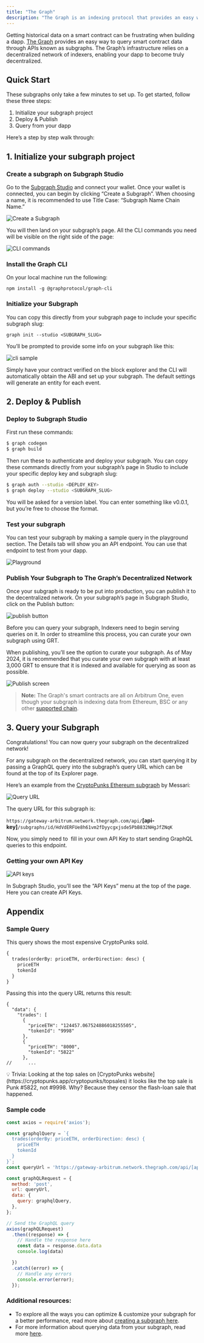 ```yaml
---
title: "The Graph"
description: "The Graph is an indexing protocol that provides an easy way to query blockchain data."
---
```


Getting historical data on a smart contract can be frustrating when building a dapp. [The Graph](https://thegraph.com/) provides an easy way to query smart contract data through APIs known as subgraphs. The Graph’s infrastructure relies on a decentralized network of indexers, enabling your dapp to become truly decentralized.

## Quick Start

These subgraphs only take a few minutes to set up. To get started, follow these three steps:

1. Initialize your subgraph project
2. Deploy & Publish
3. Query from your dapp

Here’s a step by step walk through:

## 1. Initialize your subgraph project

### Create a subgraph on Subgraph Studio⁠

Go to the [Subgraph Studio](https://thegraph.com/studio/) and connect your wallet. Once your wallet is connected, you can begin by clicking “Create a Subgraph”. When choosing a name, it is recommended to use Title Case: “Subgraph Name Chain Name.”

![Create a Subgraph](https://raw.githubusercontent.com/alinobrasil/the_graph_getting_started/refs/heads/main/img/studio-create-subgraph.png)


You will then land on your subgraph’s page. All the CLI commands you need will be visible on the right side of the page:

![CLI commands](https://raw.githubusercontent.com/alinobrasil/the_graph_getting_started/refs/heads/main/img/studio-graphcli-commands.png)


### Install the Graph CLI⁠

On your local machine run the following:
```
npm install -g @graphprotocol/graph-cli
```

### Initialize your Subgraph⁠

You can copy this directly from your subgraph page to include your specific subgraph slug:
```
graph init --studio <SUBGRAPH_SLUG>
```
You’ll be prompted to provide some info on your subgraph like this:

![cli sample](https://raw.githubusercontent.com/alinobrasil/the_graph_getting_started/refs/heads/main/img/cli-sample.png)


Simply have your contract verified on the block explorer and the CLI will automatically obtain the ABI and set up your subgraph. The default settings will generate an entity for each event.

## 2. Deploy & Publish

### Deploy to Subgraph Studio⁠

First run these commands:

```bash
$ graph codegen
$ graph build
```

Then run these to authenticate and deploy your subgraph. You can copy these commands directly from your subgraph’s page in Studio to include your specific deploy key and subgraph slug:

```bash
$ graph auth --studio <DEPLOY_KEY>
$ graph deploy --studio <SUBGRAPH_SLUG>
```

You will be asked for a version label. You can enter something like v0.0.1, but you’re free to choose the format.

### Test your subgraph⁠

You can test your subgraph by making a sample query in the playground section. The Details tab will show you an API endpoint. You can use that endpoint to test from your dapp.

![Playground](https://raw.githubusercontent.com/alinobrasil/the_graph_getting_started/refs/heads/main/img/studio-playground.png)


### Publish Your Subgraph to The Graph’s Decentralized Network

Once your subgraph is ready to be put into production, you can publish it to the decentralized network. On your subgraph’s page in Subgraph Studio, click on the Publish button:

![publish button](https://raw.githubusercontent.com/alinobrasil/the_graph_getting_started/refs/heads/main/img/studio-publish-button.webp)


Before you can query your subgraph, Indexers need to begin serving queries on it. In order to streamline this process, you can curate your own subgraph using GRT.

When publishing, you’ll see the option to curate your subgraph. As of May 2024, it is recommended that you curate your own subgraph with at least 3,000 GRT to ensure that it is indexed and available for querying as soon as possible.

![Publish screen](https://raw.githubusercontent.com/alinobrasil/the_graph_getting_started/refs/heads/main/img/studio-publish-modal.png)

> **Note:** The Graph's smart contracts are all on Arbitrum One, even though your subgraph is indexing data from Ethereum, BSC or any other [supported chain](https://thegraph.com/docs/en/developing/supported-networks/). 

## 3. Query your Subgraph

Congratulations! You can now query your subgraph on the decentralized network!

For any subgraph on the decentralized network, you can start querying it by passing a GraphQL query into the subgraph’s query URL which can be found at the top of its Explorer page.

Here’s an example from the [CryptoPunks Ethereum subgraph](https://thegraph.com/explorer/subgraphs/HdVdERFUe8h61vm2fDyycHgxjsde5PbB832NHgJfZNqK) by Messari:

![Query URL](https://raw.githubusercontent.com/alinobrasil/the_graph_getting_started/refs/heads/main/img/explorer-query-url.png)


The query URL for this subgraph is:

`https://gateway-arbitrum.network.thegraph.com/api/`**[api-key]**`/subgraphs/id/HdVdERFUe8h61vm2fDyycgxjsde5PbB832NHgJfZNqK`

Now, you simply need to  fill in your own API Key to start sending GraphQL queries to this endpoint.

### Getting your own API Key

![API keys](https://raw.githubusercontent.com/alinobrasil/the_graph_getting_started/refs/heads/main/img/getting-api-key.png)


In Subgraph Studio, you’ll see the “API Keys” menu at the top of the page. Here you can create API Keys.

## Appendix

### Sample Query

This query shows the most expensive CryptoPunks sold.

```graphql
{
  trades(orderBy: priceETH, orderDirection: desc) {
    priceETH
    tokenId
  }
}

```

Passing this into the query URL returns this result:

```
{
  "data": {
    "trades": [
      {
        "priceETH": "124457.067524886018255505",
        "tokenId": "9998"
      },
      {
        "priceETH": "8000",
        "tokenId": "5822"
      },
//      ...
```

<aside>
💡 Trivia: Looking at the top sales on [CryptoPunks website](https://cryptopunks.app/cryptopunks/topsales) it looks like the top sale is Punk #5822, not #9998. Why? Because they censor the flash-loan sale that happened.

</aside>

### Sample code

```jsx
const axios = require('axios');

const graphqlQuery = `{
  trades(orderBy: priceETH, orderDirection: desc) {
    priceETH
    tokenId
  }
}`;
const queryUrl = 'https://gateway-arbitrum.network.thegraph.com/api/[api-key]/subgraphs/id/HdVdERFUe8h61vm2fDyycHgxjsde5PbB832NHgJfZNqK'

const graphQLRequest = {
  method: 'post',
  url: queryUrl,
  data: {
    query: graphqlQuery,
  },
};

// Send the GraphQL query
axios(graphQLRequest)
  .then((response) => {
    // Handle the response here
    const data = response.data.data
    console.log(data)

  })
  .catch((error) => {
    // Handle any errors
    console.error(error);
  });
```

### Additional resources:

- To explore all the ways you can optimize & customize your subgraph for a better performance, read more about [creating a subgraph here](https://thegraph.com/docs/en/developing/creating-a-subgraph/).
- For more information about querying data from your subgraph, read more [here](https://thegraph.com/docs/en/querying/querying-the-graph/).
